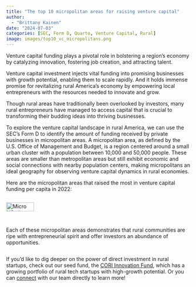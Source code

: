 ```yaml
---
title: "The top 10 micropolitan areas for raising venture capital"
author: 
  - "Brittany Kainen"
date: "2024-07-03"
categories: [SEC, Form D, Quarto, Venture Capital, Rural]
image: images/top10_vc_micropolitans.png
---
```


Venture capital funding plays a pivotal role in bolstering a region's economy by catalyzing innovation, fostering job creation, and attracting talent. 

Venture capital investment injects vital funding into promising businesses with growth potential, enabling them to scale rapidly.  And it holds immense promise for revitalizing rural America's economy by empowering local entrepreneurs with the resources needed to innovate and grow. 

Though rural areas have traditionally been overlooked by investors, many rural entrepreneurs have managed to access capital that is crucial to transforming their budding ideas into thriving businesses.

To explore the venture capital landscape in rural America, we can use the SEC's Form D to identify the amount of funding received by private businesses in micropolitan areas.  A micropolitan area, as defined by the U.S. Office of Management and Budget, is a region centered around a small urban cluster with a population between 10,000 and 50,000 people. These areas are smaller than metropolitan areas but still exhibit economic and social connections with nearby population centers, making micropolitans an ideal geography for observing venture capital dynamics in rural economies.    

Here are the micropolitan areas that raised the most in venture capital funding per capita in 2022:

<div style="display:flex; flex-wrap: wrap;">
  <img style="width: 80%;" src="images/top10_vc_micropolitans.png" alt="Micro VC chart">
  
Each of these micropolitan areas demonstrates that rural communities are ripe with entrepreneurial spirit and offer investors an abundance of opportunities.  

If you’d like to dig deeper on the power of direct investment in rural startups, check out our seed fund, the [CORI Innovation Fund](https://www.corifund.com/), which has a growing portfolio of rural tech startups with high-growth potential. Or you can [connect](https://ruralinnovation.us/about/contact-us/) with our team directly to learn more!
